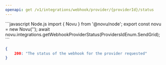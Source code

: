 ```yaml
---
openapi: get /v1/integrations/webhook/provider/{providerId}/status
---
```



<RequestExample>
```javascript Node.js
import { Novu } from '@novu/node';  
export const novu = new Novu('<REPLACE_WITH_API_KEY_FROM_ADMIN_PANEL>');
await novu.integrations.getWebhookProviderStatus(ProvidersIdEnum.SendGrid);
```


</RequestExample>

<ResponseExample>

```json Response
{
    200: "The status of the webhook for the provider requested"
}
```

</ResponseExample>
